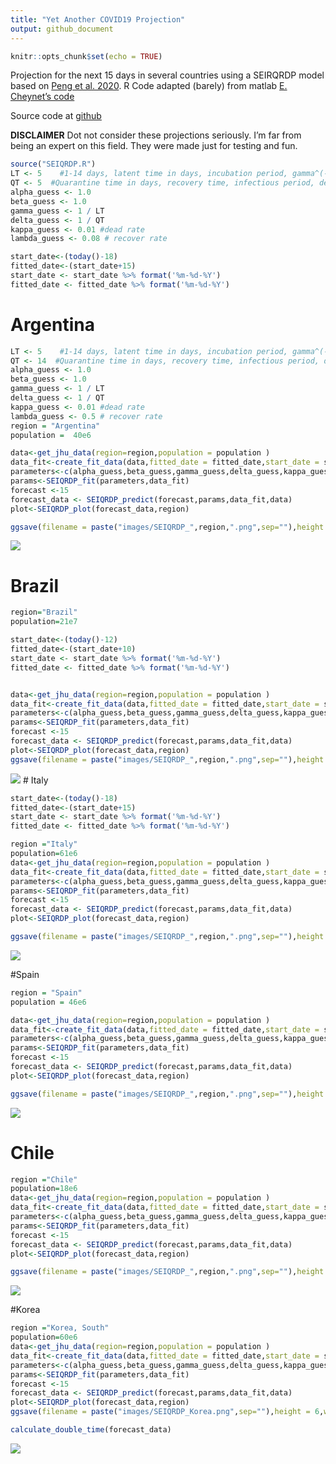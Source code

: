 ```yaml
---
title: "Yet Another COVID19 Projection"
output: github_document 
---
```


```r
knitr::opts_chunk$set(echo = TRUE)

```



Projection for the next 15 days in several countries using a SEIRQRDP model based on [Peng et al. 2020](https://arxiv.org/pdf/2002.06563.pdf).
R Code adapted (barely) from matlab [E. Cheynet's code](https://la.mathworks.com/matlabcentral/fileexchange/74545-generalized-seir-epidemic-model-fitting-and-computation)

Source code at [github]()

**DISCLAIMER** Dot not consider these projections seriously. I'm far from being an expert on this field. They were made just for testing and fun. 

```r
source("SEIQRDP.R")
LT <- 5    #1-14 days, latent time in days, incubation period, gamma^(-1)   
QT <- 5  #Quarantine time in days, recovery time, infectious period, delta^(-1)
alpha_guess <- 1.0
beta_guess <- 1.0
gamma_guess <- 1 / LT
delta_guess <- 1 / QT
kappa_guess <- 0.01 #dead rate
lambda_guess <- 0.08 # recover rate

start_date<-(today()-18) 
fitted_date<-(start_date+15) 
start_date <- start_date %>% format('%m-%d-%Y')
fitted_date <- fitted_date %>% format('%m-%d-%Y')
```

# Argentina
```r
LT <- 5    #1-14 days, latent time in days, incubation period, gamma^(-1)   
QT <- 14  #Quarantine time in days, recovery time, infectious period, delta^(-1)
alpha_guess <- 1.0
beta_guess <- 1.0
gamma_guess <- 1 / LT
delta_guess <- 1 / QT
kappa_guess <- 0.01 #dead rate
lambda_guess <- 0.5 # recover rate
region = "Argentina"
population =  40e6

data<-get_jhu_data(region=region,population = population )
data_fit<-create_fit_data(data,fitted_date = fitted_date,start_date = start_date)
parameters<-c(alpha_guess,beta_guess,gamma_guess,delta_guess,kappa_guess,lambda_guess)
params<-SEIQRDP_fit(parameters,data_fit)
forecast <-15
forecast_data <- SEIQRDP_predict(forecast,params,data_fit,data)
plot<-SEIQRDP_plot(forecast_data,region)

ggsave(filename = paste("images/SEIQRDP_",region,".png",sep=""),height = 6,width = 6,plot = plot)

```

![](./images/SEIQRDP_Argentina.png)

# Brazil
```r
region="Brazil"
population=21e7

start_date<-(today()-12) 
fitted_date<-(start_date+10) 
start_date <- start_date %>% format('%m-%d-%Y')
fitted_date <- fitted_date %>% format('%m-%d-%Y')


data<-get_jhu_data(region=region,population = population )
data_fit<-create_fit_data(data,fitted_date = fitted_date,start_date = start_date)
parameters<-c(alpha_guess,beta_guess,gamma_guess,delta_guess,kappa_guess,lambda_guess)
params<-SEIQRDP_fit(parameters,data_fit)
forecast <-15
forecast_data <- SEIQRDP_predict(forecast,params,data_fit,data)
plot<-SEIQRDP_plot(forecast_data,region)
ggsave(filename = paste("images/SEIQRDP_",region,".png",sep=""),height = 6,width = 6,plot = plot)

```
![](./images/SEIQRDP_Brazil.png)
# Italy

```r

start_date<-(today()-18) 
fitted_date<-(start_date+15) 
start_date <- start_date %>% format('%m-%d-%Y')
fitted_date <- fitted_date %>% format('%m-%d-%Y')

region ="Italy"
population=61e6
data<-get_jhu_data(region=region,population = population )
data_fit<-create_fit_data(data,fitted_date = fitted_date,start_date = start_date)
parameters<-c(alpha_guess,beta_guess,gamma_guess,delta_guess,kappa_guess,lambda_guess)
params<-SEIQRDP_fit(parameters,data_fit)
forecast <-15
forecast_data <- SEIQRDP_predict(forecast,params,data_fit,data)
plot<-SEIQRDP_plot(forecast_data,region)

ggsave(filename = paste("images/SEIQRDP_",region,".png",sep=""),height = 6,width = 6,plot = plot)
```
![](./images/SEIQRDP_Italy.png)


#Spain
```r


region = "Spain"
population = 46e6

data<-get_jhu_data(region=region,population = population )
data_fit<-create_fit_data(data,fitted_date = fitted_date,start_date = start_date)
parameters<-c(alpha_guess,beta_guess,gamma_guess,delta_guess,kappa_guess,lambda_guess)
params<-SEIQRDP_fit(parameters,data_fit)
forecast <-15
forecast_data <- SEIQRDP_predict(forecast,params,data_fit,data)
plot<-SEIQRDP_plot(forecast_data,region)

ggsave(filename = paste("images/SEIQRDP_",region,".png",sep=""),height = 6,width = 6,plot = plot)
```
![](./images/SEIQRDP_Spain.png)

# Chile
```r
region ="Chile"
population=18e6
data<-get_jhu_data(region=region,population = population )
data_fit<-create_fit_data(data,fitted_date = fitted_date,start_date = start_date)
parameters<-c(alpha_guess,beta_guess,gamma_guess,delta_guess,kappa_guess,lambda_guess)
params<-SEIQRDP_fit(parameters,data_fit)
forecast <-15
forecast_data <- SEIQRDP_predict(forecast,params,data_fit,data)
plot<-SEIQRDP_plot(forecast_data,region)

ggsave(filename = paste("images/SEIQRDP_",region,".png",sep=""),height = 6,width = 6,plot = plot)
```
![](./images/SEIQRDP_Chile.png)


#Korea

```r
region ="Korea, South"
population=60e6
data<-get_jhu_data(region=region,population = population )
data_fit<-create_fit_data(data,fitted_date = fitted_date,start_date = start_date)
parameters<-c(alpha_guess,beta_guess,gamma_guess,delta_guess,kappa_guess,lambda_guess)
params<-SEIQRDP_fit(parameters,data_fit)
forecast <-15
forecast_data <- SEIQRDP_predict(forecast,params,data_fit,data)
plot<-SEIQRDP_plot(forecast_data,region)
ggsave(filename = paste("images/SEIQRDP_Korea.png",sep=""),height = 6,width = 6,plot = plot)

calculate_double_time(forecast_data)
```
![](./images/SEIQRDP_Korea.png)

